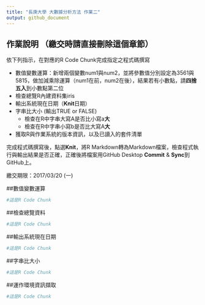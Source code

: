 ```yaml
---
title: "長庚大學 大數據分析方法 作業二"
output: github_document
---
```


## 作業說明 （繳交時請直接刪除這個章節）
依下列指示，在對應的R Code Chunk完成指定之程式碼撰寫

- 數值變數運算：新增兩個變數num1與num2，並將參數值分別設定為3561與5815，做加減乘除運算（num1在前，num2在後），結果若有小數點，請**四捨五入**到小數點第二位
- 檢查總覽R內建資料集iris
- 輸出系統現在日期（**Knit**日期）
- 字串比大小 (輸出TRUE or FALSE)
    - 檢查在R中字串大寫A是否比小寫a**大**
    - 檢查在R中字串小寫b是否比大寫A**大**
- 獲取R與作業系統的版本資訊，以及已讀入的套件清單

完成程式碼撰寫後，點選**Knit**，將R Markdown轉為Markdown檔案，檢查程式執行與輸出結果是否正確，正確後將檔案用GitHub Desktop **Commit** & **Sync**到GitHub上。

繳交期限：2017/03/20 (一)

##數值變數運算
```r
#這是R Code Chunk
```

##檢查總覽資料
```r
#這是R Code Chunk
```

##輸出系統現在日期
```r
#這是R Code Chunk
```

##字串比大小
```r
#這是R Code Chunk
```

##運作環境資訊擷取
```r
#這是R Code Chunk
```



